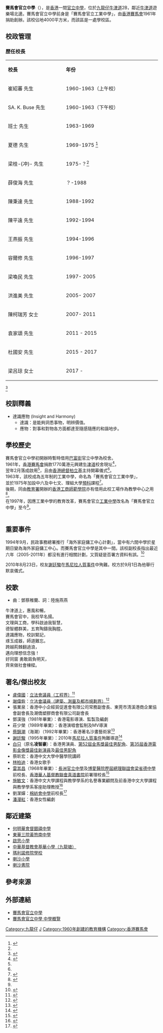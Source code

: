 {{Refimprove|time=2020-02-16T00:00:00+00:00}}

{{Infobox School
| name = 賽馬會官立中學<p>
| image = [[File:Jockey_Club_Government_Secondary_School_Logo.jpg|125px]]<BR>[[File:Jockey_Club_Government_Secondary_School.JPG|280px]]
| motto = 達識應物
| established = 1960年
| type = 官立中學
| affiliation = 香港特別行政區政府
| district = 九龍城區
| president = 學校管理委員會主席 - 許志鋒先生<p>
| principal = <u>校長</u><br> 梁呂琼女士<br><br><u>副校長</u><br> 蔡鳳雯女士<br>何慧珠女士<br>李子堅先生<br>
| faculty = 54人
| students = 約870人
| colors = 社顏色 <br> {{color box|#FFFF00}}[[黃色|黃色]]<br>{{color box|#E60000}} [[紅色|紅色]]<br>{{color box|blue}} [[藍色|藍色]]<br>{{color box|green}} [[綠色|綠色]]
| magazine = 
| free_label = 
| free_text = 
| address = 九龍塘牛津道2號B<p>
| tel = （852）23366761
| fax = （852）23363479
| mail = jcgss@edb.gov.hk
| website = http://www.jcgss.edu.hk
}}

'''賽馬會官立中學'''（{{lang-en|Jockey Club Government Secondary School}}），是[[香港|香港]]一間[[官立中學|官立中學]]，位於[[九龍仔|九龍仔]][[牛津道|牛津道]]2B，鄰近[[牛津道|牛津道]]遊樂場北邊。賽馬會官立中學前身是「賽馬會官立工業中學」，由[[香港賽馬會|香港賽馬會]]1961年捐助創辦。該校佔地4000平方米，而該區是一處學校區。


==校政管理==
=== 歷任校長 ===
{| class="wikitable" width="60%"
|- style="background:orange; color:black" align="center"
| style="width:3%" |'''校長'''|| style="width:5%" |'''年份'''
|-
|崔紹蕃 先生||  1960-1963（上午校）
|-
|SA. K. Buse 先生||  1960-1963（下午校）
|-
|班士 先生||  1963-1969
|-
|夏德 先生||  1969-1975 <ref name="賽馬會中學 畢業頒獎禮">{{cite news |title=賽馬會中學 畢業頒獎禮 |url=https://mmis.hkpl.gov.hk/coverpage/-/coverpage/view?_coverpage_WAR_mmisportalportlet_hsf=%E7%95%A2%E6%A5%AD%E7%A6%AE&_coverpage_WAR_mmisportalportlet_actual_q=%28%20verbatim_dc.collection%3A%28%22Old%5C%20HK%5C%20Newspapers%22%29%20%29%20AND+%28%20%28%20allTermsMandatory%3A%28true%29%20OR+all_dc.title%3A%28%E7%95%A2%E6%A5%AD%E7%A6%AE%29%20OR+all_dc.creator%3A%28%E7%95%A2%E6%A5%AD%E7%A6%AE%29%20OR+all_dc.contributor%3A%28%E7%95%A2%E6%A5%AD%E7%A6%AE%29%20OR+all_dc.subject%3A%28%E7%95%A2%E6%A5%AD%E7%A6%AE%29%20OR+fulltext%3A%28%E7%95%A2%E6%A5%AD%E7%A6%AE%29%20OR+all_dc.description%3A%28%E7%95%A2%E6%A5%AD%E7%A6%AE%29%20%29%20%29&_coverpage_WAR_mmisportalportlet_sort_field=dc.publicationdate_bsort&p_r_p_-1078056564_c=QF757YsWv59%2F9WIUSQ5l764eWiQ3%2FmCf&_coverpage_WAR_mmisportalportlet_o=916&_coverpage_WAR_mmisportalportlet_sort_order=asc&_coverpage_WAR_mmisportalportlet_filter=dc.publicationdate_dt%3A%5B1970-01-01T00%3A00%3A00Z+TO+1979-12-31T15%3A59%3A59Z%5D |page=11 |language= |newspaper=華僑日報 | date=1975-12-14 |accessdate=2022-05-09 |quote= }}</ref>
|-
|梁桂-{冲}- 先生 || 1975-？<ref name="賽馬會中學 畢業頒獎禮" />
|-
|薛俊海 先生||  ？-1988
|-
|陳秉達 先生||  1988-1992
|-
|陳平遠 先生||  1992-1994
|-
|王燕振 先生||  1994-1996
|-
|容爾修 先生||  1996-1997
|-
|梁喚民 先生||  1997- 2005
|-
|洪進美 先生||  2005- 2007
|-
|陳柯瑞芳 女士||  2007- 2011
|-
|袁家頌 先生||  2011 - 2015
|-
|杜國安 先生||  2015 - 2017
|-
|梁呂琼 女士||  2017 - 
|}<ref>{{cite web |url=https://www.jcgss.edu.hk/subpage_sub2.html |title=學校歷史 |last= |first= |date=2019 |website= |publisher=賽馬會官立中學 |access-date=2019-07-30 |quote= |archive-date=2019-07-30 |archive-url=https://web.archive.org/web/20190730084500/https://www.jcgss.edu.hk/subpage_sub2.html |dead-url=no }}</ref>

==校訓釋義==
*達識應物 (Insight and Harmony)
**達識：是能夠洞悉事物，明辨價值。
**應物：對事和對物各方面都達至隨感隨應的和諧地步。

==學校歷史==
賽馬會官立中學初開辦時暫時借用[[巴富街|巴富街]]官立中學為校舍。<br>
1961年，[[香港賽馬會|香港賽馬會]]捐款1770萬港元興建[[牛津道|牛津道]]校舍現址<ref name="賽馬會官立工業中學，約1980年代">{{cite web |url=https://www.hkmemory.hk/collections/hkjc/All_Items/Images/201201/t20120130_48606_cht.html |title=賽馬會官立工業中學，約1980年代 |last= |first= |date=2012 |website= |publisher=香港記憶 |access-date=2019-07-30 |quote= |archive-date=2019-07-30 |archive-url=https://web.archive.org/web/20190730084537/https://www.hkmemory.hk/collections/hkjc/All_Items/Images/201201/t20120130_48606_cht.html |dead-url=no }}</ref>，<br>
翌年2月落成啟用<ref name="賽馬會官立工業中學，約1980年代" />，且由[[香港總督|香港總督]][[柏立基|柏立基]]主持開幕儀式<ref name="賽馬會官立工業中學，約1980年代" />。<br>
1963年，該校成為五年制的工業中學，命名為「賽馬會官立工業中學」，<br>
並於1975年加設中六及中七文、理組大學[[預科|預科]]課程<ref>{{cite web |url=https://iknow.hkej.com/php/article.detail.php?aid=34909 |title=賽馬會官立中學 新校長為步操少年軍驕傲 |last= |first= |date=2018-05-14|website= |publisher=信報 |access-date=2019-07-30|quote=}}</ref>。<br>
後期，同由[[教育局_(香港)|教育署]]開辦的[[香港工商師範學院|香港工商師範學院]]亦有借用此校工場作為教學中心之用<ref>{{cite web |url=https://www.alumni.eduhk.hk/issue-5/issue5.pdf |title=校友通訊 第五期 |last= |first= |date=2004-11 |website= |publisher=香港教育學院 |access-date=2019-07-30 |quote= |archive-date=2019-07-30 |archive-url=https://web.archive.org/web/20190730084503/https://www.alumni.eduhk.hk/issue-5/issue5.pdf |dead-url=no }}</ref>。<br>
在1997年，因應工業中學的教育改革，賽馬會官立[[工業中學|工業中學]]改名為「賽馬會官立中學」至今<ref name="賽馬會官立工業中學，約1980年代" />。<br><br>

== 重要事件 ==
1994年9月，民政事務總署推行「海外家庭傭工中心計劃」，當中有六間中學於星期日變為海外家庭傭工中心。而賽馬會官立中學是其中一間。該校副校長指出最近六年（2005-2011年）都沒有進行相關計劃，又質疑是否署方資料有誤。<ref>{{cite news|title=市區依然逼爆民政署外傭聚腳點虛設|url=http://the-sun.on.cc/cnt/news/20110603/00407_034.html|format=|publisher=太陽報|date=2011-06-03|accessdate=2019-07-30|quote=|archive-date=2019-09-10|archive-url=https://web.archive.org/web/20190910040228/http://the-sun.on.cc/cnt/news/20110603/00407_034.html|dead-url=no}}</ref>

2010年8月23日，校友[[謝廷駿|謝廷駿]]在[[馬尼拉人質事件|馬尼拉人質事件]]中殉難。校方於9月1日為他舉行默哀儀式。

==校歌==
*曲：鄧蔡稚蘭、詞：陸施燕燕

牛津道上，惠風和暢，<br>
賽馬會官中，我校早名揚。<br>
文理與工商，學科啟迪我智慧，<br>
德智體群美，五育陶鑄我胸膛。<br>
達識應物，校訓緊記，<br>
琢玉成器，師道難忘。<br>
跨越荊棘翻過浪，<br>
邁向理想信念強！<br>
好同窗 勇敢肩負明天，<br>
齊來做社會棟樑。<br>

== 著名/傑出校友 ==
*[[盧偉國|盧偉國]]{{SBSHK|nocat}}{{MH|nocat}}{{JP|nocat}}：[[工程界功能界別|立法會議員（工程界）]]<ref>{{cite news|title=政情：盧偉國謝偉銓求學有「良」師|url=https://orientaldaily.on.cc/cnt/news/20140108/00176_129.html|format=|publisher=東方日報|date=2014-01-08|accessdate=2019-07-30|quote=|archive-date=2020-12-10|archive-url=https://web.archive.org/web/20201210015756/http://orientaldaily.on.cc/cnt/news/20140108/00176_129.html|dead-url=no}}</ref>
*[[謝偉銓|謝偉銓]]{{BBSHK|nocat}}：[[建築、測量、都市規劃及園境界功能界別|立法會議員（建築、測量及都市規劃界）]]<ref>{{cite web|title=賽馬會官立中學 五十五周年校慶頒獎典禮|url=https://www.jcgss.edu.hk/Documents%202014-15/GivingDay_2014.pdf|access-date=2019-07-30|date=2014|last=|first=|website=|publisher=賽馬會官立中學|quote=}}</ref>
*張業泉：香港中小企經貿促進會有限公司常務副會長、東莞市清溪港商企業協會副會長及潮僑塑膠商會有限公司副會長
*鄧漢強（1981年畢業）：香港電影導演、監製及編劇
*莊少榮（1989年畢業）：香港演唱會監制及MV導演
*[[蔡錦潮|蔡錦潮]]（海潮）（1992年畢業）：香港著名沙畫藝術家<ref name="Choy Kam Chiu's primary & secondary school">{{Cite web |url=https://drive.google.com/file/d/1ZnH4Rm_SEy6-FsYHWMzgpWmxUkQO71KH/view?usp=sharing |title=蔡海潮小學及中學母校 |publisher=蔡海潮 |access-date=2018-09-02 |archive-date=2019-09-12 |archive-url=https://web.archive.org/web/20190912053018/https://drive.google.com/file/d/1ZnH4Rm_SEy6-FsYHWMzgpWmxUkQO71KH/view?usp=sharing |dead-url=no }}</ref>
*[[謝廷駿|謝廷駿]]{{MBG|nocat}}（1995年畢業）：2010年[[馬尼拉人質事件|馬尼拉人質事件]]殉難導遊<ref>{{cite news | title=謝廷駿母校捐款慰問家人 | url=https://hk.appledaily.com/news/art/20100902/14408155 | format= | publisher=香港蘋果日報 | date=2010-09-02 | accessdate=2019-07-30 | quote= | archive-date=2019-07-30 | archive-url=https://web.archive.org/web/20190730075430/https://hk.appledaily.com/news/art/20100902/14408155 | dead-url=no }}</ref>
*[[白只|白只]]（原名'''凌智豪'''）：香港男演員、[[第52屆金馬獎|第52屆金馬獎]][[金馬獎最佳男配角|最佳男配角]]、[[第35屆香港電影金像獎|第35屆香港電影金像獎]][[香港電影金像獎最佳新演員|最佳新演員]]及[[香港電影金像獎最佳男配角|最佳男配角]]
*蔡昕宏：香港中文大學中醫學院講師
*[[迪子|林柏迪]]：香港女歌手
*[[雷其昌|雷其昌]]（1968年畢業）：[[長洲官立中學|長洲官立中學]]及[[博愛醫院歷屆總理聯誼會梁省德中學|博愛醫院歷屆總理聯誼會梁省德中學]]前校長、[[香港華人基督教聯會真道書院|香港華人基督教聯會真道書院]]前署理校長<ref>{{cite news |title=小學升中考試揭曉 |url=https://mmis.hkpl.gov.hk/coverpage/-/coverpage/view?_coverpage_WAR_mmisportalportlet_hsf=%E7%95%A2%E6%A5%AD%E5%85%B8%E7%A6%AE&p_r_p_-1078056564_c=QF757YsWv5%2FH7zGe%2FKF%2BFIFdJu7Hy5hO&_coverpage_WAR_mmisportalportlet_o=647&_coverpage_WAR_mmisportalportlet_actual_q=%28%20verbatim_dc.collection%3A%28%22Old%5C%20HK%5C%20Newspapers%22%29%20%29%20AND+%28%20%28%20allTermsMandatory%3A%28true%29%20OR+all_dc.title%3A%28%E7%95%A2%E6%A5%AD%E5%85%B8%E7%A6%AE%29%20OR+all_dc.creator%3A%28%E7%95%A2%E6%A5%AD%E5%85%B8%E7%A6%AE%29%20OR+all_dc.contributor%3A%28%E7%95%A2%E6%A5%AD%E5%85%B8%E7%A6%AE%29%20OR+all_dc.subject%3A%28%E7%95%A2%E6%A5%AD%E5%85%B8%E7%A6%AE%29%20OR+fulltext%3A%28%E7%95%A2%E6%A5%AD%E5%85%B8%E7%A6%AE%29%20OR+all_dc.description%3A%28%E7%95%A2%E6%A5%AD%E5%85%B8%E7%A6%AE%29%20%29%20%29&_coverpage_WAR_mmisportalportlet_sort_field=dc.publicationdate_bsort&_coverpage_WAR_mmisportalportlet_sort_order=desc&_coverpage_WAR_mmisportalportlet_filter=dc.publicationdate_dt%3A%5B1960-01-01T00%3A00%3A00Z+TO+1969-12-31T15%3A59%3A59Z%5D |page=27 |language= |publisher=華僑日報 | date=1963-07-15 |accessdate=2022-04-07 |quote= }}</ref>
*[[施敏文|施敏文]]：香港中文大學課程與教學學系的名譽專業顧問及前香港中文大學課程與教學學系客座助理教授<ref>{{cite news | title=小學升中考試揭曉 | url=https://mmis.hkpl.gov.hk/coverpage/-/coverpage/view?_coverpage_WAR_mmisportalportlet_hsf=%E5%B0%8F%E5%AD%B8%E5%8D%87%E4%B8%AD&p_r_p_-1078056564_c=QF757YsWv5%2BakvA8rFW5EhBx1LJWBXY%2B&_coverpage_WAR_mmisportalportlet_o=10&_coverpage_WAR_mmisportalportlet_actual_q=%28%20verbatim_dc.collection%3A%28%22Old%5C%20HK%5C%20Newspapers%22%29%20%29%20AND+%28%20%28%20allTermsMandatory%3A%28true%29%20OR+all_dc.title%3A%28%E5%B0%8F%E5%AD%B8%E5%8D%87%E4%B8%AD%29%20OR+all_dc.creator%3A%28%E5%B0%8F%E5%AD%B8%E5%8D%87%E4%B8%AD%29%20OR+all_dc.contributor%3A%28%E5%B0%8F%E5%AD%B8%E5%8D%87%E4%B8%AD%29%20OR+all_dc.subject%3A%28%E5%B0%8F%E5%AD%B8%E5%8D%87%E4%B8%AD%29%20OR+fulltext%3A%28%E5%B0%8F%E5%AD%B8%E5%8D%87%E4%B8%AD%29%20OR+all_dc.description%3A%28%E5%B0%8F%E5%AD%B8%E5%8D%87%E4%B8%AD%29%20%29%20%29&_coverpage_WAR_mmisportalportlet_sort_field=dc.publicationdate_bsort&_coverpage_WAR_mmisportalportlet_sort_order=asc&_coverpage_WAR_mmisportalportlet_filter=dc.publicationdate_dt%3A%5B1960-01-01T00%3A00%3A00Z+TO+1969-12-31T15%3A59%3A59Z%5D | page=31 | publisher=華僑日報 | date=1964-07-17 | accessdate=2021-11-08 | quote= | archive-date=2021-11-09 | archive-url=https://web.archive.org/web/20211109071406/https://mmis.hkpl.gov.hk/coverpage/-/coverpage/view?_coverpage_WAR_mmisportalportlet_hsf=%E5%B0%8F%E5%AD%B8%E5%8D%87%E4%B8%AD&p_r_p_-1078056564_c=QF757YsWv5%2BakvA8rFW5EhBx1LJWBXY%2B&_coverpage_WAR_mmisportalportlet_o=10&_coverpage_WAR_mmisportalportlet_actual_q=(%20verbatim_dc.collection:(%22Old%5C%20HK%5C%20Newspapers%22)%20)%20AND+(%20(%20allTermsMandatory:(true)%20OR+all_dc.title:(%E5%B0%8F%E5%AD%B8%E5%8D%87%E4%B8%AD)%20OR+all_dc.creator:(%E5%B0%8F%E5%AD%B8%E5%8D%87%E4%B8%AD)%20OR+all_dc.contributor:(%E5%B0%8F%E5%AD%B8%E5%8D%87%E4%B8%AD)%20OR+all_dc.subject:(%E5%B0%8F%E5%AD%B8%E5%8D%87%E4%B8%AD)%20OR+fulltext:(%E5%B0%8F%E5%AD%B8%E5%8D%87%E4%B8%AD)%20OR+all_dc.description:(%E5%B0%8F%E5%AD%B8%E5%8D%87%E4%B8%AD)%20)%20)&_coverpage_WAR_mmisportalportlet_sort_field=dc.publicationdate_bsort&_coverpage_WAR_mmisportalportlet_sort_order=asc&_coverpage_WAR_mmisportalportlet_filter=dc.publicationdate_dt:%5B1960-01-01T00:00:00Z+TO+1969-12-31T15:59:59Z%5D | dead-url=no }}</ref>
*劉潔嬋：[[棉紡會中學|棉紡會中學]]前校長<ref>{{cite news |title=朗誦節繼續擧行 中學男子集誦 培中書院居首 |url=https://mmis.hkpl.gov.hk/coverpage/-/coverpage/view?p_r_p_-1078056564_c=QF757YsWv5%2FH7zGe%2FKF%2BFDrZ97i1oL97&_coverpage_WAR_mmisportalportlet_o=17&_coverpage_WAR_mmisportalportlet_actual_q=%28%20verbatim_dc.collection%3A%28%22Old%5C%20HK%5C%20Newspapers%22%29%20%29%20AND+%28%20%28%20allTermsMandatory%3A%28true%29%20OR+all_dc.title%3A%28%E9%81%A0%E6%9D%B1%E8%A3%81%E5%89%AA%E5%AD%B8%E6%A0%A1%29%20OR+all_dc.creator%3A%28%E9%81%A0%E6%9D%B1%E8%A3%81%E5%89%AA%E5%AD%B8%E6%A0%A1%29%20OR+all_dc.contributor%3A%28%E9%81%A0%E6%9D%B1%E8%A3%81%E5%89%AA%E5%AD%B8%E6%A0%A1%29%20OR+all_dc.subject%3A%28%E9%81%A0%E6%9D%B1%E8%A3%81%E5%89%AA%E5%AD%B8%E6%A0%A1%29%20OR+fulltext%3A%28%E9%81%A0%E6%9D%B1%E8%A3%81%E5%89%AA%E5%AD%B8%E6%A0%A1%29%20OR+all_dc.description%3A%28%E9%81%A0%E6%9D%B1%E8%A3%81%E5%89%AA%E5%AD%B8%E6%A0%A1%29%20%29%20%29&_coverpage_WAR_mmisportalportlet_sort_order=desc&_coverpage_WAR_mmisportalportlet_sort_field=score&_coverpage_WAR_mmisportalportlet_log=Y |page=6 |language= |publisher=工商晚報 |date=1974-11-26 |accessdate=2022-02-02 |quote= |archive-date=2022-02-02 |archive-url=https://web.archive.org/web/20220202160529/https://mmis.hkpl.gov.hk/coverpage/-/coverpage/view?p_r_p_-1078056564_c=QF757YsWv5%2FH7zGe%2FKF%2BFDrZ97i1oL97&_coverpage_WAR_mmisportalportlet_o=17&_coverpage_WAR_mmisportalportlet_actual_q=%28%20verbatim_dc.collection%3A%28%22Old%5C%20HK%5C%20Newspapers%22%29%20%29%20AND+%28%20%28%20allTermsMandatory%3A%28true%29%20OR+all_dc.title%3A%28%E9%81%A0%E6%9D%B1%E8%A3%81%E5%89%AA%E5%AD%B8%E6%A0%A1%29%20OR+all_dc.creator%3A%28%E9%81%A0%E6%9D%B1%E8%A3%81%E5%89%AA%E5%AD%B8%E6%A0%A1%29%20OR+all_dc.contributor%3A%28%E9%81%A0%E6%9D%B1%E8%A3%81%E5%89%AA%E5%AD%B8%E6%A0%A1%29%20OR+all_dc.subject%3A%28%E9%81%A0%E6%9D%B1%E8%A3%81%E5%89%AA%E5%AD%B8%E6%A0%A1%29%20OR+fulltext%3A%28%E9%81%A0%E6%9D%B1%E8%A3%81%E5%89%AA%E5%AD%B8%E6%A0%A1%29%20OR+all_dc.description%3A%28%E9%81%A0%E6%9D%B1%E8%A3%81%E5%89%AA%E5%AD%B8%E6%A0%A1%29%20%29%20%29&_coverpage_WAR_mmisportalportlet_sort_order=desc&_coverpage_WAR_mmisportalportlet_sort_field=score&_coverpage_WAR_mmisportalportlet_log=Y |dead-url=no }}</ref>
*[[潘漫紅|潘漫紅]]：香港女性編劇

== 鄰近建築 ==
*[[何明華會督銀禧中學|何明華會督銀禧中學]]
*[[東華三院黃笏南中學|東華三院黃笏南中學]]
*[[啟思小學|啟思小學]]
*[[中華基督教會基華小學（九龍塘）|中華基督教會基華小學（九龍塘）]] 
*[[瑪利諾修院學校|瑪利諾修院學校]]  
*[[喇沙小學|喇沙小學]]  
*[[喇沙書院|喇沙書院]]

== 參考來源 ==
{{reflist|2}}

== 外部連結 ==
*[http://www.jcgss.edu.hk/ 賽馬會官立中學]{{Wayback|url=http://www.jcgss.edu.hk/ |date=20210425143905 }}
*[http://www.chsc.hk/ssp/sch_detail1.php?lang_id=2&sch_id=257 賽馬會官立中學 中學概覽]{{dead link|date=2018年4月 |bot=InternetArchiveBot |fix-attempted=yes }}

{{香港官立中學}}

[[Category:九龍仔|Category:九龍仔]]
[[Category:九龍城區中學|J]]
[[Category:1960年創建的教育機構|Category:1960年創建的教育機構]]
[[Category:香港賽馬會|Category:香港賽馬會]]